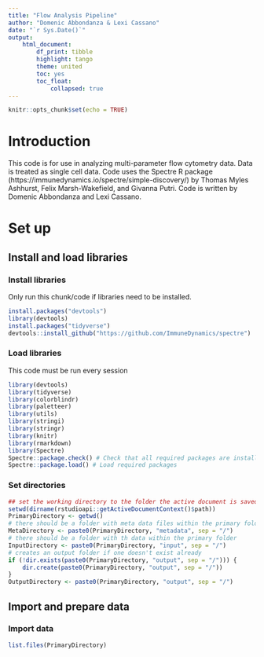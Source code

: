 ```yaml
---
title: "Flow Analysis Pipeline"
author: "Domenic Abbondanza & Lexi Cassano"
date: "`r Sys.Date()`"
output:
    html_document:
        df_print: tibble
        highlight: tango
        theme: united
        toc: yes
        toc_float:
            collapsed: true
---
```


```r
knitr::opts_chunk$set(echo = TRUE)
```

# Introduction
This code is for use in analyzing multi-parameter flow cytometry data. Data is treated as single cell data. Code uses the Spectre R package (https://immunedynamics.io/spectre/simple-discovery/) by Thomas Myles Ashhurst, Felix Marsh-Wakefield, and Givanna Putri. Code is written by Domenic Abbondanza and Lexi Cassano.

# Set up

## Install and load libraries
### Install libraries
Only run this chunk/code if libraries need to be installed.
```r
install.packages("devtools")
library(devtools)
install.packages("tidyverse")
devtools::install_github("https://github.com/ImmuneDynamics/spectre")
```

### Load libraries
This code must be run every session
```r
library(devtools)
library(tidyverse)
library(colorblindr)
library(paletteer)
library(utils)
library(stringi)
library(stringr)
library(knitr)
library(rmarkdown)
library(Spectre)
Spectre::package.check() # Check that all required packages are installed
Spectre::package.load() # Load required packages
```

### Set directories
```r
## set the working directory to the folder the active document is saved in - make sure this document is saved in the primary directory
setwd(dirname(rstudioapi::getActiveDocumentContext()$path))
PrimaryDirectory <- getwd()
# there should be a folder with meta data files within the primary folder
MetaDirectory <- paste0(PrimaryDirectory, "metadata", sep = "/")
# there should be a folder with th data within the primary folder
InputDirectory <- paste0(PrimaryDirectory, "input", sep = "/")
# creates an output folder if one doesn't exist already
if (!dir.exists(paste0(PrimaryDirectory, "output", sep = "/"))) {
    dir.create(paste0(PrimaryDirectory, "output", sep = "/"))
}
OutputDirectory <- paste0(PrimaryDirectory, "output", sep = "/")
```


## Import and prepare data
### Import data
```r
list.files(PrimaryDirectory)
```